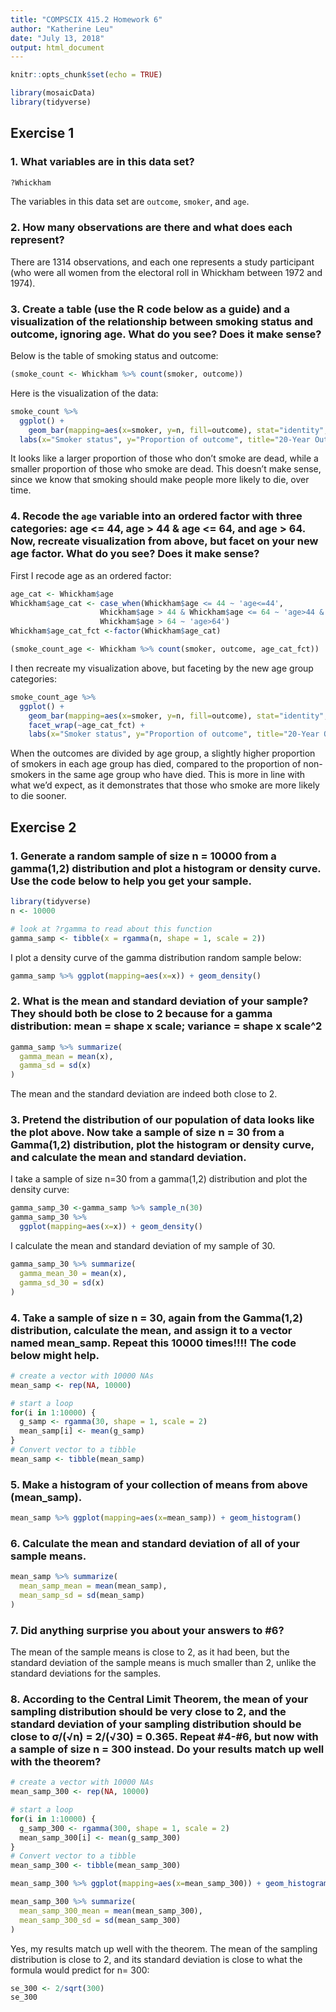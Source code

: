 ```yaml
---
title: "COMPSCIX 415.2 Homework 6"
author: "Katherine Leu"
date: "July 13, 2018"
output: html_document
---
```


```r
knitr::opts_chunk$set(echo = TRUE)
```
```r
library(mosaicData)
library(tidyverse)
```

## Exercise 1

### 1. What variables are in this data set?
```r
?Whickham
```
The variables in this data set are `outcome`, `smoker`, and `age`.

### 2. How many observations are there and what does each represent?
There are 1314 observations, and each one represents a study participant (who were all women from the electoral roll in Whickham between 1972 and 1974).

### 3. Create a table (use the R code below as a guide) and a visualization of the relationship between smoking status and outcome, ignoring age. What do you see? Does it make sense?

Below is the table of smoking status and outcome:
```r
(smoke_count <- Whickham %>% count(smoker, outcome))
```

Here is the visualization of the data:
```r
smoke_count %>% 
  ggplot() + 
    geom_bar(mapping=aes(x=smoker, y=n, fill=outcome), stat="identity", position="fill") + 
  labs(x="Smoker status", y="Proportion of outcome", title="20-Year Outcome by Smoker Status")
```

It looks like a larger proportion of those who don't smoke are dead, while a smaller proportion of those who smoke are dead. This doesn't make sense, since we know that smoking should make people more likely to die, over time.

### 4. Recode the `age` variable into an ordered factor with three categories: age <= 44, age > 44 & age <= 64, and age > 64. Now, recreate visualization from above, but facet on your new age factor. What do you see? Does it make sense?

First I recode age as an ordered factor:
```r
age_cat <- Whickham$age
Whickham$age_cat <- case_when(Whickham$age <= 44 ~ 'age<=44', 
                    Whickham$age > 44 & Whickham$age <= 64 ~ 'age>44 & age<=64',
                    Whickham$age > 64 ~ 'age>64')
Whickham$age_cat_fct <-factor(Whickham$age_cat)
```
```r
(smoke_count_age <- Whickham %>% count(smoker, outcome, age_cat_fct))
```

I then recreate my visualization above, but faceting by the new age group categories:
```r
smoke_count_age %>% 
  ggplot() + 
    geom_bar(mapping=aes(x=smoker, y=n, fill=outcome), stat="identity", position="fill") +
    facet_wrap(~age_cat_fct) + 
    labs(x="Smoker status", y="Proportion of outcome", title="20-Year Outcome by Smoker Status")
```

When the outcomes are divided by age group, a slightly higher proportion of smokers in each age group has died, compared to the proportion of non-smokers in the same age group who have died.  This is more in line with what we'd expect, as it demonstrates that those who smoke are more likely to die sooner.


## Exercise 2
### 1. Generate a random sample of size n = 10000 from a gamma(1,2) distribution and plot a histogram or density curve. Use the code below to help you get your sample.
```r
library(tidyverse)
n <- 10000

# look at ?rgamma to read about this function
gamma_samp <- tibble(x = rgamma(n, shape = 1, scale = 2))
```
I plot a density curve of the gamma distribution random sample below:
```r
gamma_samp %>% ggplot(mapping=aes(x=x)) + geom_density()
```

### 2. What is the mean and standard deviation of your sample? They should both be close to 2 because for a gamma distribution: mean = shape x scale; variance = shape x scale^2
```r
gamma_samp %>% summarize(
  gamma_mean = mean(x),
  gamma_sd = sd(x)
)
```
The mean and the standard deviation are indeed both close to 2.

### 3. Pretend the distribution of our population of data looks like the plot above. Now take a sample of size n = 30 from a Gamma(1,2) distribution, plot the histogram or density curve, and calculate the mean and standard deviation.

I take a sample of size n=30 from a gamma(1,2) distribution and plot the density curve:
```r
gamma_samp_30 <-gamma_samp %>% sample_n(30)
gamma_samp_30 %>%
  ggplot(mapping=aes(x=x)) + geom_density()
```

I calculate the mean and standard deviation of my sample of 30.
```r
gamma_samp_30 %>% summarize(
  gamma_mean_30 = mean(x),
  gamma_sd_30 = sd(x)
)
```

### 4. Take a sample of size n = 30, again from the Gamma(1,2) distribution, calculate the mean, and assign it to a vector named mean_samp. Repeat this 10000 times!!!! The code below might help.
```r
# create a vector with 10000 NAs
mean_samp <- rep(NA, 10000)

# start a loop
for(i in 1:10000) {
  g_samp <- rgamma(30, shape = 1, scale = 2)
  mean_samp[i] <- mean(g_samp)
}
# Convert vector to a tibble
mean_samp <- tibble(mean_samp)
```

### 5. Make a histogram of your collection of means from above (mean_samp).
```r
mean_samp %>% ggplot(mapping=aes(x=mean_samp)) + geom_histogram()
```

### 6. Calculate the mean and standard deviation of all of your sample means.
```r
mean_samp %>% summarize(
  mean_samp_mean = mean(mean_samp),
  mean_samp_sd = sd(mean_samp)
)
```

### 7. Did anything surprise you about your answers to #6?
The mean of the sample means is close to 2, as it had been, but the standard deviation of the sample means is much smaller than 2, unlike the standard deviations for the samples.

### 8. According to the Central Limit Theorem, the mean of your sampling distribution should be very close to 2, and the standard deviation of your sampling distribution should be close to σ/(√n) = 2/(√30) = 0.365. Repeat #4-#6, but now with a sample of size n = 300 instead. Do your results match up well with the theorem?

```r
# create a vector with 10000 NAs
mean_samp_300 <- rep(NA, 10000)

# start a loop
for(i in 1:10000) {
  g_samp_300 <- rgamma(300, shape = 1, scale = 2)
  mean_samp_300[i] <- mean(g_samp_300)
}
# Convert vector to a tibble
mean_samp_300 <- tibble(mean_samp_300)
```
```r
mean_samp_300 %>% ggplot(mapping=aes(x=mean_samp_300)) + geom_histogram()
```
```r
mean_samp_300 %>% summarize(
  mean_samp_300_mean = mean(mean_samp_300),
  mean_samp_300_sd = sd(mean_samp_300)
)
```
Yes, my results match up well with the theorem.  The mean of the sampling distribution is close to 2, and its standard deviation is close to what the formula would predict for n= 300:
```r
se_300 <- 2/sqrt(300)
se_300
```

